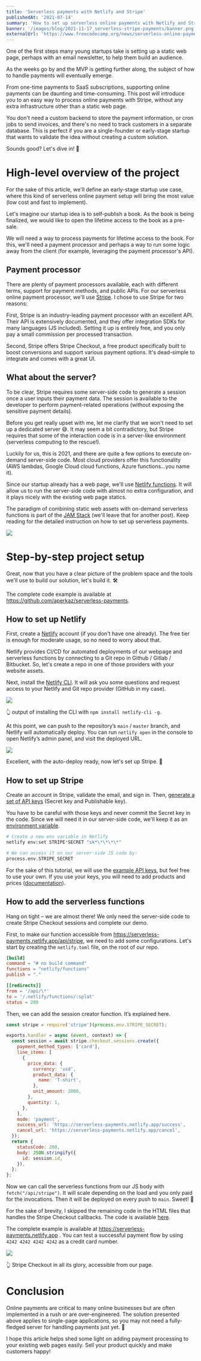 ```yaml
---
title: 'Serverless payments with Netlify and Stripe'
publishedAt: '2021-07-14'
summary: 'How to set up serverless online payments with Netlify and Stripe.'
banner: '/images/blog/2021-11-17_serverless-stripe-payments/banner.png'
externalUrl: 'https://www.freecodecamp.org/news/serverless-online-payments/'
---
```


One of the first steps many young startups take is setting up a static web page, perhaps with an email newsletter, to help them build an audience.

As the weeks go by and the MVP is getting further along, the subject of how to handle payments will eventually emerge.

From one-time payments to SaaS subscriptions, supporting online payments can be daunting and time-consuming. This post will introduce you to an easy way to process online payments with Stripe, without any extra infrastructure other than a static web page.

You don't need a custom backend to store the payment information, or cron jobs to send invoices, and there's no need to track customers in a separate database. This is perfect if you are a single-founder or early-stage startup that wants to validate the idea without creating a custom solution.

Sounds good? Let's dive in! 🤿

# High-level overview of the project

For the sake of this article, we'll define an early-stage startup use case, where this kind of serverless online payment setup will bring the most value (low cost and fast to implement).

Let's imagine our startup idea is to self-publish a book. As the book is being finalized, we would like to open the lifetime access to the book as a pre-sale.

We will need a way to process payments for lifetime access to the book. For this, we'll need a payment processor and perhaps a way to run some logic away from the client (for example, leveraging the payment processor's API).

## Payment processor

There are plenty of payment processors available, each with different terms, support for payment methods, and public APIs. For our serverless online payment processor, we'll use [Stripe](https://stripe.com/). I chose to use Stripe for two reasons:

First, Stripe is an industry-leading payment processor with an excellent API. Their API is extensively documented, and they offer integration SDKs for many languages (JS included). Setting it up is entirely free, and you only pay a small commission per processed transaction.

Second, Stripe offers Stripe Checkout, a free product specifically built to boost conversions and support various payment options. It's dead-simple to integrate and comes with a great UI.

## What about the server?

To be clear, Stripe requires some server-side code to generate a session once a user inputs their payment data. The session is available to the developer to perform payment-related operations (without exposing the sensitive payment details).

Before you get really upset with me, let me clarify that we won't need to set up a dedicated server 😅. It may seem a bit contradictory, but Stripe requires that some of the interaction code is in a server-like environment (serverless computing to the rescue!).

Luckily for us, this is 2021, and there are quite a few options to execute on-demand server-side code. Most cloud providers offer this functionality (AWS lambdas, Google Cloud cloud functions, Azure functions…you name it).

Since our startup already has a web page, we'll use [Netlify functions](https://www.netlify.com/products/functions/). It will allow us to run the server-side code with almost no extra configuration, and it plays nicely with the existing web page statics.

The paradigm of combining static web assets with on-demand serverless functions is part of the [JAM Stack](https://jamstack.org/) (we'll leave that for another post). Keep reading for the detailed instruction on how to set up serverless payments.

<div style={{ position: 'relative', width: '100%', height: '400px', marginBottom: '1.5rem' }}>
  <Image src="/images/blog/2021-11-17_serverless-stripe-payments/image1.png" layout="fill" objectFit="contain" />
</div>

# Step-by-step project setup

Great, now that you have a clear picture of the problem space and the tools we'll use to build our solution, let's build it. 🛠

The complete code example is available at https://github.com/aperkaz/serverless-payments.

## How to set up Netlify

First, create a [Netlify](https://www.netlify.com/) account (if you don't have one already). The free tier is enough for moderate usage, so no need to worry about that.

Netlify provides CI/CD for automated deployments of our webpage and serverless functions by connecting to a Git repo in Github / Gitlab / Bitbucket. So, let's create a repo in one of those providers with your website assets.

Next, install the [Netlify CLI](https://cli.netlify.com/getting-started/). It will ask you some questions and request access to your Netlify and Git repo provider (GitHub in my case).

<div style={{ position: 'relative', width: '100%', height: '500px', marginBottom: '1.5rem' }}>
  <Image src="/images/blog/2021-11-17_serverless-stripe-payments/image2.png" layout="fill" objectFit="contain" />
</div>

👆 output of installing the CLI with `npm install netlify-cli -g`.

At this point, we can push to the repository’s `main` / `master` branch, and Netlify will automatically deploy. You can run `netlify open` in the console to open Netlify’s admin panel, and visit the deployed URL.

<div style={{ position: 'relative', width: '100%', height: '500px', marginBottom: '1.5rem' }}>
  <Image src="/images/blog/2021-11-17_serverless-stripe-payments/image3.png" layout="fill" objectFit="contain" />
</div>

Excellent, with the auto-deploy ready, now let's set up Stripe. 💸

## How to set up Stripe

Create an account in Stripe, validate the email, and sign in. Then, [generate a set of API keys](https://stripe.com/docs/keys) (Secret key and Publishable key).

You have to be careful with those keys and never commit the Secret key in the code. Since we will need it in our server-side code, we'll keep it as an [environment variable](https://www.netlify.com/blog/2021/07/12/managing-environment-variables-from-your-terminal-with-netlify-cli/).

```bash
# Create a new env variable in Netlify
netlify env:set STRIPE*SECRET "sk*\*\*\*\*"

# We can access it on our server-side JS code by:
process.env.STRIPE_SECRET
```

For the sake of this tutorial, we will use the [example API keys](https://stripe.com/docs/payments/accept-a-payment?integration=checkout#set-up-stripe), but feel free to use your own. If you use your keys, you will need to add products and prices ([documentation](https://support.stripe.com/questions/how-to-create-products-and-prices)).

## How to add the serverless functions

Hang on tight – we are almost there! We only need the server-side code to create Stripe Checkout sessions and complete our demo.

First, to make our function accessible from https://serverless-payments.netlify.app/api/stripe, we need to add some configurations. Let's start by creating the `netlify.toml` file, on the root of our repo.

```toml:netlify.toml
[build]
command = "# no build command"
functions = "netlify/functions"
publish = "."

[[redirects]]
from = '/api/\*'
to = '/.netlify/functions/:splat'
status = 200
```

Then, we can add the session creator function. It’s explained here.

```javascript:netlify/function/stripe.js
const stripe = require('stripe')(process.env.STRIPE_SECRET);

exports.handler = async (event, context) => {
  const session = await stripe.checkout.sessions.create({
    payment_method_types: ['card'],
    line_items: [
      {
        price_data: {
          currency: 'usd',
          product_data: {
            name: 'T-shirt',
          },
          unit_amount: 2000,
        },
        quantity: 1,
      },
    ],
    mode: 'payment',
    success_url: 'https://serverless-payments.netlify.app/success',
    cancel_url: 'https://serverless-payments.netlify.app/cancel',
  });
  return {
    statusCode: 200,
    body: JSON.stringify({
      id: session.id,
    }),
  };
};
```

Now we can call the serverless functions from our JS body with `fetch("/api/stripe")`. It will scale depending on the load and you only paid for the invocations. Then it will be deployed on every push to `main`. Sweet! 🍬

For the sake of brevity, I skipped the remaining code in the HTML files that handles the Stripe Checkout callbacks. The code is available [here](https://github.com/aperkaz/serverless-payments).

The complete example is available at https://serverless-payments.netlify.app . You can test a successful payment flow by using `4242 4242 4242 4242` as a credit card number.

<div style={{ position: 'relative', width: '100%', height: '500px', marginBottom: '1.5rem' }}>
  <Image src="/images/blog/2021-11-17_serverless-stripe-payments/image4.png" layout="fill" objectFit="contain" />
</div>

👆 Stripe Checkout in all its glory, accessible from our page.

# Conclusion

Online payments are critical to many online businesses but are often implemented in a rush or are over-engineered. The solution presented above applies to single-page applications, so you may not need a fully-fledged server for handling payments just yet. 🙂

I hope this article helps shed some light on adding payment processing to your existing web pages easily. Sell your product quickly and make customers happy!
